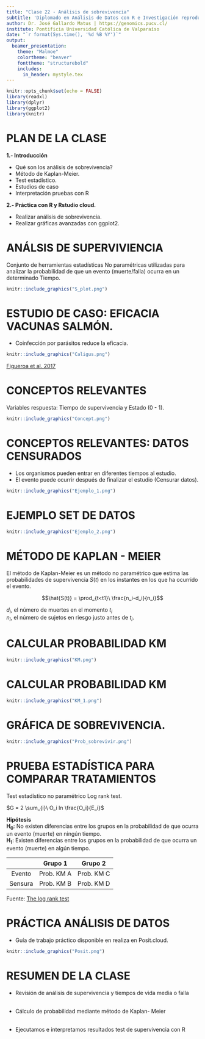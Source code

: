 ```yaml
---
title: "Clase 22 - Análisis de sobrevivencia"
subtitle: 'Diplomado en Análisis de Datos con R e Investigación reproducible para Biociencias.'
author: Dr. José Gallardo Matus | https://genomics.pucv.cl/
institute: Pontificia Universidad Católica de Valparaíso 
date: "`r format(Sys.time(), '%d %B %Y')`"
output: 
  beamer_presentation:
    theme: "Malmoe"
    colortheme: "beaver"
    fonttheme: "structurebold"
    includes:
      in_header: mystyle.tex
---
```


```r
knitr::opts_chunk$set(echo = FALSE)
library(readxl)
library(dplyr)
library(ggplot2)
library(knitr)

```

# PLAN DE LA CLASE

**1.- Introducción**
    
- Qué son los análisis de sobrevivencia?
- Método de Kaplan-Meier.
- Test estadístico.
- Estudios de caso
- Interpretación pruebas con R

**2.- Práctica con R y Rstudio cloud.** 

- Realizar análisis de sobrevivencia.  
- Realizar gráficas avanzadas con ggplot2.  

# ANÁLSIS DE SUPERVIVIENCIA

Conjunto de herramientas estadísticas No paramétricas utilizadas
para analizar la probabilidad de que un evento (muerte/falla)
ocurra en un determinado Tiempo.

```r
knitr::include_graphics("S_plot.png")
```

# ESTUDIO DE CASO: EFICACIA VACUNAS SALMÓN.

- Coinfección por parásitos reduce la eficacia.
```r
knitr::include_graphics("Caligus.png")
```

[Figueroa et al. 2017](https://www.nature.com/articles/s41598-017-18180-6)

# CONCEPTOS RELEVANTES

Variables respuesta: Tiempo de supervivencia y Estado (0 - 1).

```r
knitr::include_graphics("Concept.png")
```

# CONCEPTOS RELEVANTES: DATOS CENSURADOS

- Los organismos pueden entrar en diferentes tiempos al estudio.
- El evento puede ocurrir después de finalizar el estudio (Censurar datos).

```r
knitr::include_graphics("Ejemplo_1.png")
```




# EJEMPLO SET DE DATOS 

```r
knitr::include_graphics("Ejemplo_2.png")
```


# MÉTODO DE KAPLAN - MEIER

El método de Kaplan-Meier es un método no paramétrico que estima las probabilidades de supervivencia $S(t)$ en los instantes en los que ha ocurrido el evento.

$$\hat{S(t)} = \prod_{t<t1}\ \frac{n_i-d_i}{n_i}$$

$d_i$, el número de muertes en el momento $t_i$  
$n_i$, el número de sujetos en riesgo justo antes de $t_i$.  

# CALCULAR PROBABILIDAD KM

```r
knitr::include_graphics("KM.png")
```

# CALCULAR PROBABILIDAD KM 

```r
knitr::include_graphics("KM_1.png")
```

# GRÁFICA DE SOBREVIVENCIA.

```r
knitr::include_graphics("Prob_sobrevivir.png")
```

# PRUEBA ESTADÍSTICA PARA COMPARAR TRATAMIENTOS

Test estadístico no paramétrico Log rank test.  

$G = 2 \sum_{i}\ O_i ln \frac{O_i}{E_i}$

**Hipótesis**  
**H~0~**: No existen diferencias entre los grupos en la probabilidad de que ocurra un evento (muerte) en ningún tiempo.  
**H~1~**: Existen diferencias entre los grupos en la probabilidad de que ocurra un evento (muerte) en algún tiempo.


| | Grupo 1| Grupo 2|
|:---:|:---:|:---:|
| Evento| Prob. KM  A | Prob. KM  C |
| Sensura | Prob. KM  B | Prob. KM  D | 


Fuente: [The log rank test](https://www.bmj.com/content/328/7447/1073.long)


# PRÁCTICA ANÁLISIS DE DATOS

- Guía de trabajo práctico disponible en realiza en Posit.cloud.  

```r
knitr::include_graphics("Posit.png")
```

# RESUMEN DE LA CLASE

- Revisión de análisis de supervivencia y tiempos de vida
media o falla\
&nbsp;

- Cálculo de probabilidad mediante método de Kaplan-
Meier\
&nbsp;

- Ejecutamos e interpretamos resultados test de supervivencia con R\
&nbsp;

